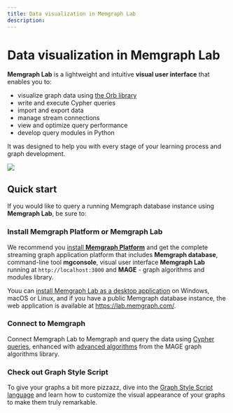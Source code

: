 ---
title: Data visualization in Memgraph Lab
description: 
---


# Data visualization in Memgraph Lab

**Memgraph Lab** is a lightweight and intuitive **visual user interface** that
enables you to:

- visualize graph data using [the Orb library](https://github.com/memgraph/orb)
- write and execute Cypher queries
- import and export data
- manage stream connections
- view and optimize query performance
- develop query modules in Python

It was designed to help you with every stage of your learning process and graph
development.

![](/pages/data-visualization/lab-graph.png)

## Quick start

If you would like to query a running Memgraph database instance using **Memgraph
Lab**, be sure to:

<Steps>

### Install Memgraph Platform or Memgraph Lab

We recommend you [install **Memgraph
Platform**](/getting-started/install-memgraph) and get the complete streaming
graph application platform that includes **Memgraph database**, command-line
tool **mgconsole**, visual user interface **Memgraph Lab** running at
`http://localhost:3000` and **MAGE** - graph algorithms and modules library.

Youu can [install Memgraph Lab as a desktop
application](/data-visualization/install-and-connect#install-memgraph-lab-desktop-application)
on Windows, macOS or Linux, and if you have a public Memgraph database instance,
the web application is available at https://lab.memgraph.com/. 

### Connect to Memgraph

Connect Memgraph Lab to Memgraph and query the data using [Cypher
queries](/querying), enhanced with [advanced algorithms](/advanced-algorithms)
from the MAGE graph algorithms library.

### Check out Graph Style Script

To give your graphs a bit more pizzazz, dive into the [Graph Style Script
language](/data-visualization/graph-style-script) and learn how to customize the visual
appearance of your graphs to make them truly remarkable.

</Steps>
